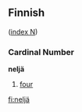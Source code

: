 ==Finnish==
([[Wiktionary:Finnish_index_n|index N]])

===Cardinal Number===
'''neljä'''
#[[four]]

[[fi:neljä]]